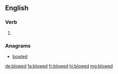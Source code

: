 ==English==

===Verb===
{{head|en|verb form}}

# {{label|en|dialect}} {{en-past of|blow}}

===Anagrams===
* [[bowled#English|bowled]]

[[de:blowed]]
[[fa:blowed]]
[[fr:blowed]]
[[hi:blowed]]
[[mg:blowed]]